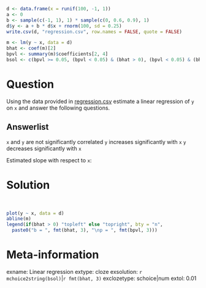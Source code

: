 ```r
d <- data.frame(x = runif(100, -1, 1))
a <- 0
b <- sample(c(-1, 1), 1) * sample(c(0, 0.6, 0.9), 1)
d$y <- a + b * d$x + rnorm(100, sd = 0.25)
write.csv(d, "regression.csv", row.names = FALSE, quote = FALSE)

m <- lm(y ~ x, data = d)
bhat <- coef(m)[2]
bpvl <- summary(m)$coefficients[2, 4]
bsol <- c(bpvl >= 0.05, (bpvl < 0.05) & (bhat > 0), (bpvl < 0.05) & (bhat < 0))
```    

Question
========
Using the data provided in [regression.csv](regression.csv) estimate a linear regression of
`y` on `x` and answer the following questions.

Answerlist
----------
  \item `x` and `y` are not significantly correlated
  \item `y` increases significantly with `x`
  \item `y` decreases significantly with `x`
  \item Estimated slope with respect to `x`:

Solution
========
\
```r
plot(y ~ x, data = d)
abline(m)
legend(if(bhat > 0) "topleft" else "topright", bty = "n",
  paste0("b = ", fmt(bhat, 3), "\np = ", fmt(bpvl, 3)))
```

Meta-information
================
exname: Linear regression
extype: cloze
exsolution: `r mchoice2string(bsol)`|`r fmt(bhat, 3)`
exclozetype: schoice|num
extol: 0.01
